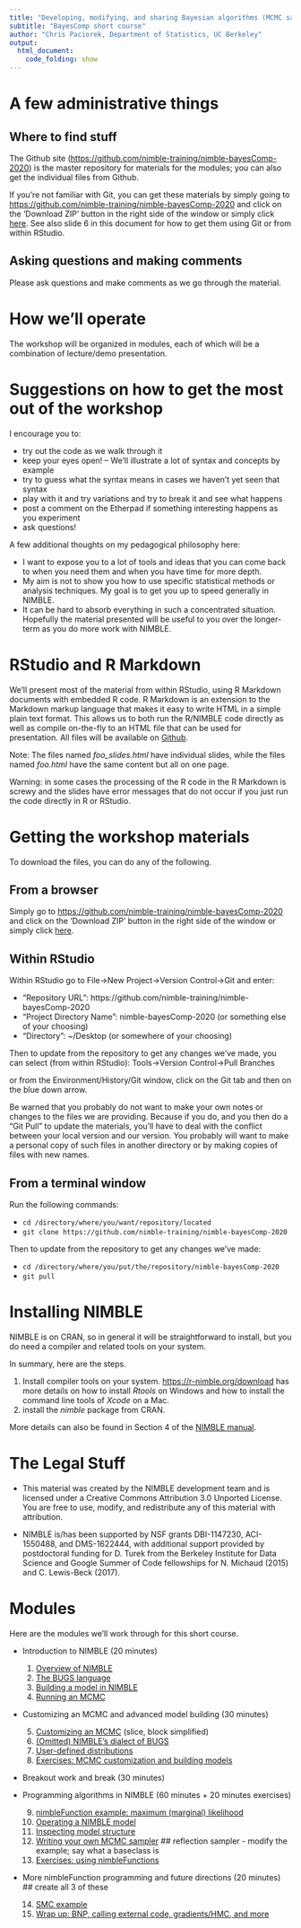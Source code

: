 ```yaml
---
title: "Developing, modifying, and sharing Bayesian algorithms (MCMC samplers, SMC, and more) using the NIMBLE platform in R"
subtitle: "BayesComp short course"
author: "Chris Paciorek, Department of Statistics, UC Berkeley"
output:
  html_document:
    code_folding: show
---
```


# A few administrative things

## Where to find stuff

The Github site ([https://github.com/nimble-training/nimble-bayesComp-2020](https://github.com/nimble-training/nimble-bayesComp-2020)) is the master repository for materials for the modules; you can also get the individual files from Github. 

If you're not familiar with Git, you can get these materials by simply going to [https://github.com/nimble-training/nimble-bayesComp-2020](https://github.com/nimble-training/nimble-bayesComp-2020) and click on the 'Download ZIP' button in the right side of the window or simply click [here](https://github.com/nimble-training/nimble-bayesComp-2020/archive/master.zip). See also slide 6 in this document for how to get them using Git or from within RStudio.


## Asking questions and making comments

Please ask questions and make comments as we go through the material.

# How we'll operate

The workshop will be organized in modules, each of which will be a combination of lecture/demo presentation. 

# Suggestions on how to get the most out of the workshop

I encourage you to:

- try out the code as we walk through it
-  keep your eyes open! -- We'll illustrate a lot of syntax and concepts by example
- try to guess what the syntax means in cases we haven't yet seen that syntax
- play with it and try variations and try to break it and see what happens
- post a comment on the Etherpad if something interesting happens as you experiment
- ask questions!


A few additional thoughts on my pedagogical philosophy here:

- I want to expose you to a lot of tools and ideas that you can come back to when you need them and when you have time for more depth.
- My aim is not to show you how to use specific statistical methods or analysis techniques. My goal is to get you up to speed generally in NIMBLE.
- It can be hard to absorb everything in such a concentrated situation. Hopefully the material presented will be useful to you over the longer-term as you do more work with NIMBLE.

# RStudio and R Markdown

We'll present most of the material from within RStudio, using R Markdown documents with embedded R code. R Markdown is an extension to the Markdown markup language that makes it easy to write HTML in a simple plain text format.  This allows us to both run the R/NIMBLE code directly as well as compile on-the-fly to an HTML file that can be used for presentation. All files will be available on [Github](https://github.com/nimble-training/nimble-bayesComp-2020).  

Note: The files named *foo_slides.html* have individual slides, while the files named *foo.html* have the same content but all on one page.

Warning: in some cases the processing of the R code in the R Markdown is screwy and the slides have error messages that do not occur if you just run the code directly in R or RStudio. 

# Getting the workshop materials

To download the files, you can do any of the following. 

## From a browser

Simply go to [https://github.com/nimble-training/nimble-bayesComp-2020](https://github.com/nimble-training/nimble-bayesComp-2020) and click on the 'Download ZIP' button in the right side of the window or simply click [here](https://github.com/nimble-training/nimble-bayesComp-2020/archive/master.zip).

## Within RStudio

Within RStudio go to File->New Project->Version Control->Git and enter:

- "Repository URL": https://github.com/nimble-training/nimble-bayesComp-2020
- "Project Directory Name": nimble-bayesComp-2020 (or something else of your choosing)
- "Directory": ~/Desktop (or somewhere of your choosing)

Then to update from the repository to get any changes we've made, you can select (from within RStudio):
Tools->Version Control->Pull Branches

or from the Environment/History/Git window, click on the Git tab and then on the blue down arrow.

Be warned that you probably do not want to make your own notes or changes to the files we are providing. Because if you do, and you then do a "Git Pull" to update the materials, you'll have to deal with the conflict between your local version and our version. You probably will want to make a personal copy of such files in another directory or by making copies of files with new names.

## From a terminal window

Run the following commands:

- `cd /directory/where/you/want/repository/located`
- `git clone https://github.com/nimble-training/nimble-bayesComp-2020`

Then to update from the repository to get any changes we've made:

- `cd /directory/where/you/put/the/repository/nimble-bayesComp-2020`
- `git pull`

# Installing NIMBLE

NIMBLE is on CRAN, so in general it will be straightforward to install, but you do need a compiler and related tools on your system.  

In summary, here are the steps.

1. Install compiler tools on your system. [https://r-nimble.org/download](https://r-nimble.org/download) has more details on how to install *Rtools* on Windows and how to install the
command line tools of *Xcode* on a Mac.
2. install the *nimble* package from CRAN. 

More details can also be found in Section 4 of the [NIMBLE manual](https://r-nimble.org/html_manual/cha-installing-nimble.html).

# The Legal Stuff

- This material was created by the NIMBLE development team and is licensed under a Creative Commons Attribution 3.0 Unported License. You are free to use, modify, and redistribute any of this material with attribution.

- NIMBLE is/has been supported by NSF grants DBI-1147230, ACI-1550488, and DMS-1622444, with additional support provided by postdoctoral funding for D. Turek from the Berkeley Institute for Data Science and Google Summer of Code fellowships for N. Michaud (2015) and C. Lewis-Beck (2017).

# Modules

Here are the modules we'll work through for this short course.

 - Introduction to NIMBLE (20 minutes)
 
    1. [Overview of NIMBLE](modules/1_nimble_background_slides.html)
    2. [The BUGS language](modules/2_bugs_language_slides.html)
    3. [Building a model in NIMBLE](modules/3_build_model_slides.html)
    4. [Running an MCMC](modules/4_run_mcmc_slides.html) 

 - Customizing an MCMC and advanced model building (30 minutes)
 
    5. [Customizing an MCMC](modules/5_customizing_mcmc_slides.html) (slice, block simplified)
    6. [(Omitted) NIMBLE's dialect of BUGS](modules/6_nimble_bugs_slides.html)
    7. [User-defined distributions](modules/7_user_dist_slides.html)
    8. [Exercises: MCMC customization and building models](modules/8_exercises_slides.html)

 - Breakout work and break (30 minutes)

 - Programming algorithms in NIMBLE (60 minutes + 20 minutes exercises)
 
    9. [nimbleFunction example: maximum (marginal) likelihood](modules/9_basic_nimbleFunction_slides.html) 
    10. [Operating a NIMBLE model](modules/10_operating_model_slides.html)
    11. [Inspecting model structure](modules/11_model_structure_slides.html)
    12. [Writing your own MCMC sampler](modules/12_user_sampler_slides.html)  ## reflection sampler - modify the example; say what a baseclass is
    13. [Exercises: using nimbleFunctions](modules/13_exercises2_slides.html) 

 - More nimbleFunction programming and future directions (20 minutes)
## create all 3 of these
    14. [SMC example](modules/14_nimbleFunction_smc_slides.html)  
    15. [Wrap up: BNP, calling external code, gradients/HMC, and more](modules/15_wrapup_slides.html)


